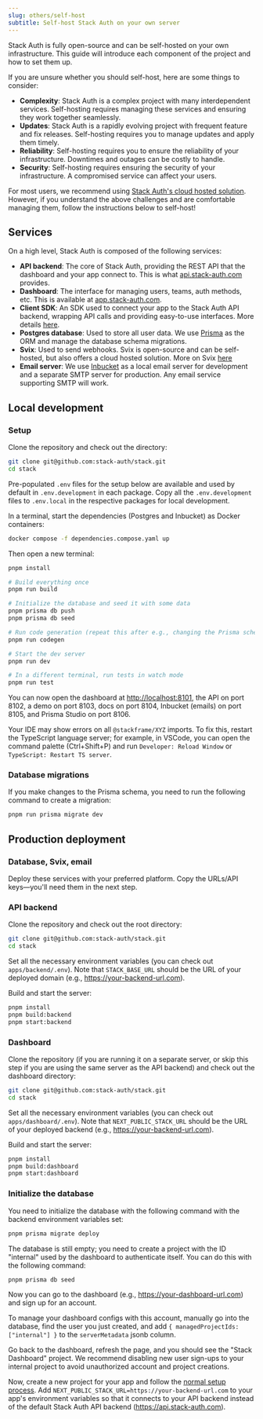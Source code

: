 ```yaml
---
slug: others/self-host
subtitle: Self-host Stack Auth on your own server
---
```


Stack Auth is fully open-source and can be self-hosted on your own infrastructure. This guide will introduce each component of the project and how to set them up.

<Note>
If you are unsure whether you should self-host, here are some things to consider:

- **Complexity**: Stack Auth is a complex project with many interdependent services. Self-hosting requires managing these services and ensuring they work together seamlessly.
- **Updates**: Stack Auth is a rapidly evolving project with frequent feature and fix releases. Self-hosting requires you to manage updates and apply them timely.
- **Reliability**: Self-hosting requires you to ensure the reliability of your infrastructure. Downtimes and outages can be costly to handle.
- **Security**: Self-hosting requires ensuring the security of your infrastructure. A compromised service can affect your users.

For most users, we recommend using [Stack Auth's cloud hosted solution](https://app.stack-auth.com). However, if you understand the above challenges and are comfortable managing them, follow the instructions below to self-host!
</Note>

## Services

On a high level, Stack Auth is composed of the following services:
- **API backend**: The core of Stack Auth, providing the REST API that the dashboard and your app connect to. This is what [api.stack-auth.com](https://api.stack-auth.com) provides.
- **Dashboard**: The interface for managing users, teams, auth methods, etc. This is available at [app.stack-auth.com](https://app.stack-auth.com).
- **Client SDK**: An SDK used to connect your app to the Stack Auth API backend, wrapping API calls and providing easy-to-use interfaces. More details [here](/getting-started/setup).
- **Postgres database**: Used to store all user data. We use [Prisma](https://prisma.io) as the ORM and manage the database schema migrations.
- **Svix**: Used to send webhooks. Svix is open-source and can be self-hosted, but also offers a cloud hosted solution. More on Svix [here](https://svix.com)
- **Email server**: We use [Inbucket](https://inbucket.org) as a local email server for development and a separate SMTP server for production. Any email service supporting SMTP will work.

## Local development

### Setup

Clone the repository and check out the directory:

```sh
git clone git@github.com:stack-auth/stack.git
cd stack
```

Pre-populated `.env` files for the setup below are available and used by default in `.env.development` in each package. Copy all the `.env.development` files to `.env.local` in the respective packages for local development.

In a terminal, start the dependencies (Postgres and Inbucket) as Docker containers:

```sh
docker compose -f dependencies.compose.yaml up
```

Then open a new terminal:

```sh
pnpm install

# Build everything once
pnpm run build

# Initialize the database and seed it with some data
pnpm prisma db push
pnpm prisma db seed

# Run code generation (repeat this after e.g., changing the Prisma schema). This is part of the build script but faster.
pnpm run codegen

# Start the dev server
pnpm run dev

# In a different terminal, run tests in watch mode
pnpm run test
```

You can now open the dashboard at [http://localhost:8101](http://localhost:8101), the API on port 8102, a demo on port 8103, docs on port 8104, Inbucket (emails) on port 8105, and Prisma Studio on port 8106.

Your IDE may show errors on all `@stackframe/XYZ` imports. To fix this, restart the TypeScript language server; for example, in VSCode, you can open the command palette (Ctrl+Shift+P) and run `Developer: Reload Window` or `TypeScript: Restart TS server`.

### Database migrations

If you make changes to the Prisma schema, you need to run the following command to create a migration:

```sh
pnpm run prisma migrate dev
```

## Production deployment

### Database, Svix, email

Deploy these services with your preferred platform. Copy the URLs/API keys—you'll need them in the next step.

### API backend

Clone the repository and check out the root directory:

```sh
git clone git@github.com:stack-auth/stack.git
cd stack
```

Set all the necessary environment variables (you can check out `apps/backend/.env`). Note that `STACK_BASE_URL` should be the URL of your deployed domain (e.g., https://your-backend-url.com).

Build and start the server:

```sh
pnpm install
pnpm build:backend
pnpm start:backend
```

### Dashboard

Clone the repository (if you are running it on a separate server, or skip this step if you are using the same server as the API backend) and check out the dashboard directory:

```sh
git clone git@github.com:stack-auth/stack.git
cd stack
```

Set all the necessary environment variables (you can check out `apps/dashboard/.env`). Note that `NEXT_PUBLIC_STACK_URL` should be the URL of your deployed backend (e.g., https://your-backend-url.com).

Build and start the server:

```sh
pnpm install
pnpm build:dashboard
pnpm start:dashboard
```

### Initialize the database

You need to initialize the database with the following command with the backend environment variables set:

```sh
pnpm prisma migrate deploy
```

The database is still empty; you need to create a project with the ID "internal" used by the dashboard to authenticate itself. You can do this with the following command:

```sh
pnpm prisma db seed
```

Now you can go to the dashboard (e.g., https://your-dashboard-url.com) and sign up for an account.

To manage your dashboard configs with this account, manually go into the database, find the user you just created, and add `{ managedProjectIds: ["internal"] }` to the `serverMetadata` jsonb column.

Go back to the dashboard, refresh the page, and you should see the "Stack Dashboard" project. We recommend disabling new user sign-ups to your internal project to avoid unauthorized account and project creations.

Now, create a new project for your app and follow the [normal setup process](/getting-started/setup). Add `NEXT_PUBLIC_STACK_URL=https://your-backend-url.com` to your app's environment variables so that it connects to your API backend instead of the default Stack Auth API backend (https://api.stack-auth.com).